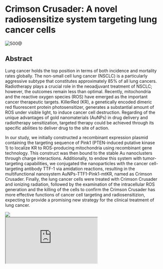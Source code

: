 
# Crimson Crusader: A novel radiosensitize system targeting lung cancer cells

![500@](./image.png)

## Abstract

Lung cancer holds the top position in terms of both incidence and mortality rates globally. The non-small cell lung cancer (NSCLC) is a particularly aggressive subtype that constitutes approximately 85% of all lung cancers. Radiotherapy plays a crucial role in the neoadjuvant treatment of NSCLC; however, the outcomes remain less than optimal. Recently, mitochondria and the reactive oxygen species (ROS) have emerged as the important cancer therapeutic targets. KillerRed (KR), a genetically encoded dimeric red fluorescent protein photosensitizer, generates a substantial amount of ROS under visible light, to induce cancer cell destruction. Regarding of the unique advantages of gold nanomaterials (AuNPs) in drug delivery and radiotherapy sensitization, targeted therapy could be achieved through its specific abilities to deliver drug to the site of action.

In our study, we initially constructed a recombinant expression plasmid containing the targeting sequence of Pink1 (PTEN-induced putative kinase 1) to localize KR to ROS-producing mitochondria using recombinant gene technology. This construct was then bound to the stable Au nanoclusters through charge interactions. Additionally, to endow this system with tumor-targeting capabilities, we conjugated the nanoparticles with the cancer cell-targeting antibody TTF-1 via amidation reactions, resulting in the multifunctional nanosystem AuNPs-TTF1-Pink1-mtKR, named as Crimson Crusader. Finally, the lung cancer cells were treated with Crimson Crusader and ionizing radiation, followed by the examination of the intracellular ROS generation and the killing of the cells to confirm the Crimson Crusader has more effective functions of cancer cell targeting and radiosensitizion, expecting to provide a promising new strategy for the clinical treatment of lung cancer.

<HeadingWithTuntun title='Concept Video' mt={5}>
  <Image
    src='/tuntun/4.png'
    width={100}
    height={100}
    className='absolute -top-[5rem] right-4 w-32 md:-top-[8rem] md:w-44 lg:-top-[7.5rem]'
  />
</HeadingWithTuntun>

<div className='flex items-center justify-center m'>
  <div className='relative mt-8 w-full max-w-[864px] overflow-hidden rounded-lg'>
    <div className='pb-[56.25%]'></div>
    <iframe
      className='absolute inset-0 h-full w-full'
      src='https://www.youtube.com/embed/GME9GNU0ua4?si=n7RMRo-_d7m7Bnqu'
      title='YouTube video player'
      allow='accelerometer; autoplay; clipboard-write; encrypted-media; gyroscope; picture-in-picture; web-share'
      allowFullScreen
    ></iframe>
  </div>
</div>

